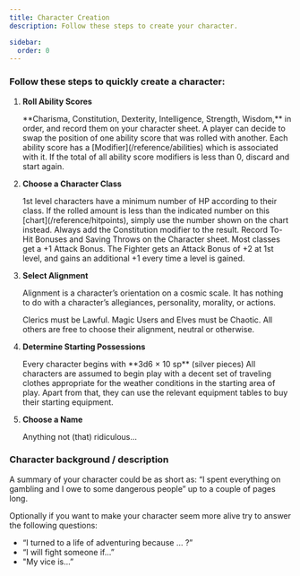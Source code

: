 ```yaml
---
title: Character Creation
description: Follow these steps to create your character.

sidebar:
  order: 0
---
```



### Follow these steps to quickly create a character:

<Steps>

1. **Roll Ability Scores**

   <Tabs>
     <TabItem label="1.1">
       <Bdg bt="Roll 3d6 for each ability:" />
       **Charisma, Constitution, Dexterity, Intelligence, Strength, Wisdom,** in order, and record them on your character
       sheet. A player can decide to swap the position of one ability score that was rolled with another.
     </TabItem>
     <TabItem label="1.2">
       <Bdg bt="Note modifiers" />
       Each ability score has a [Modifier](/reference/abilities) which is associated with it.
     </TabItem>
     <TabItem label="1.3">
       <Bdg bt="Is the Character suitable?" />
       If the total of all ability score modifiers is less than 0, discard and start again.
     </TabItem>
   </Tabs>

2. **Choose a Character Class**

   <Tabs>
     <TabItem label="2.1">
       <Badge text="Cleric" size="small" variant="note" />
       <Badge text="Fighter" size="small" />
       <Badge text="Magic User" size="small" variant="tip" />
       <Badge text="Specialist" size="small" variant="caution" />
       <Badge text="Dwarf" size="small" />
       <Badge text="Elf" size="small" variant="success" />
       <Badge text="Halfling" size="small" variant="note" />
     </TabItem>
     <TabItem label="2.2">
       <Bdg bt="Determine HP" />
       1st level characters have a minimum number of HP according to their class. If the rolled amount is less than the indicated
       number on this [chart](/reference/hitpoints), simply use the number shown on the chart instead. Always add the Constitution
       modifier to the result.
     </TabItem>
     <TabItem label="2.3">
       <Bdg bt="Record modifiers & Saving Throws" />
       Record To-Hit Bonuses and Saving Throws on the Character sheet. Most classes get a +1 Attack Bonus. The Fighter gets
       an Attack Bonus of +2 at 1st level, and gains an additional +1 every time a level is gained.
     </TabItem>
   </Tabs>

3. **Select Alignment**

   Alignment is a character’s orientation on a cosmic scale. It has nothing to do with a character’s allegiances,
   personality, morality, or actions.

   <Tabs>
     <TabItem label="Lawful">Clerics must be Lawful.</TabItem>
     <TabItem label="Chaotic">Magic Users and Elves must be Chaotic.</TabItem>
     <TabItem label="Neutral">All others are free to choose their alignment, neutral or otherwise.</TabItem>
   </Tabs>

4. **Determine Starting Possessions**

   <Tabs>
     <TabItem label="4.1">
       <Bdg bt="Roll money" />
       Every character begins with **3d6 × 10 sp** (silver pieces)
     </TabItem>
     <TabItem label="4.2">
       <Bdg bt="Buy equipment" />
       All characters are assumed to begin play with a decent set of traveling clothes appropriate for the weather conditions
       in the starting area of play. Apart from that, they can use the relevant equipment tables to buy their starting equipment.
     </TabItem>
   </Tabs>

5. **Choose a Name**

   Anything not (that) ridiculous...

</Steps>

### Character background / description

A summary of your character could be as short as: “I spent everything on gambling and I owe to some dangerous people” up
to a couple of pages long.

Optionally if you want to make your character seem more alive try to answer the following questions:

- “I turned to a life of adventuring because … ?”
- “I will fight someone if...”
- "My vice is...”
